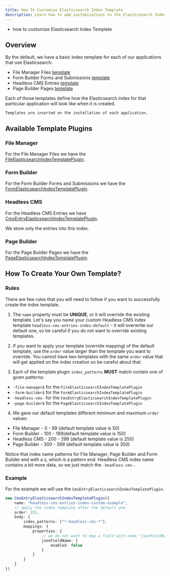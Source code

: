 ```yaml
---
title: How To Customize Elasticsearch Index Template
description: Learn how to add customizations to the Elasticsearch Index Template.
---
```



<Alert type="success" title="What you'll learn">

- how to customize Elasticsearch Index Template

</Alert>

## Overview

By the default, we have a basic index template for each of our applications that use Elasticsearch:
* File Manager Files [template](https://github.com/webiny/webiny-js/blob/feat/api-elasticsearch/index-template-plugin/packages/api-file-manager-ddb-es/src/elasticsearch/templates/base.ts)
* Form Builder Forms and Submissions [template](https://github.com/webiny/webiny-js/blob/feat/api-elasticsearch/index-template-plugin/packages/api-form-builder-so-ddb-es/src/elasticsearch/templates/base.ts)
* Headless CMS Entries [template](https://github.com/webiny/webiny-js/blob/feat/api-elasticsearch/index-template-plugin/packages/api-headless-cms-ddb-es/src/elasticsearch/templates/base.ts)
* Page Builder Pages [template](https://github.com/webiny/webiny-js/blob/feat/api-elasticsearch/index-template-plugin/packages/api-page-builder-so-ddb-es/src/elasticsearch/templates/base.ts)

Each of those templates define how the Elasticsearch index for that particular application will look like when it is created.
```info
Templates are inserted on the installation of each application.
```

## Available Template Plugins

### File Manager
For the File Manager Files we have the [FileElasticsearchIndexTemplatePlugin](https://github.com/webiny/webiny-js/blob/8b1410114a2b9dd7836ff221dd0367cdf3ce9b62/packages/api-file-manager-ddb-es/src/plugins/FileElasticsearchIndexTemplatePlugin.ts).

### Form Builder
For the Form Builder Forms and Submissions we have the [FormElasticsearchIndexTemplatePlugin](https://github.com/webiny/webiny-js/blob/8b1410114a2b9dd7836ff221dd0367cdf3ce9b62/packages/api-form-builder-so-ddb-es/src/plugins/FormElasticsearchIndexTemplatePlugin.ts).

### Headless CMS
For the Headless CMS Entries we have [CmsEntryElasticsearchIndexTemplatePlugin](https://github.com/webiny/webiny-js/blob/8b1410114a2b9dd7836ff221dd0367cdf3ce9b62/packages/api-headless-cms-ddb-es/src/plugins/CmsEntryElasticsearchIndexTemplatePlugin.ts).

We store only the entries into this index.

### Page Builder
For the Page Builder Pages we have the [PageElasticsearchIndexTemplatePlugin](https://github.com/webiny/webiny-js/blob/8b1410114a2b9dd7836ff221dd0367cdf3ce9b62/packages/api-page-builder-so-ddb-es/src/plugins/definitions/PageElasticsearchIndexTemplatePlugin.ts).

## How To Create Your Own Template?

### Rules
There are few rules that you will need to follow if you want to successfully create the index template.
1. The `name` property must be __UNIQUE__, or it will override the existing template.
Let's say you name your custom Headless CMS index template `headless-cms-entries-index-default` - it will overwrite our default one, so be careful if you do not want to override existing templates.

2. If you want to apply your template (override mapping) of the default template, use the `order` value larger than the template you want to override.
You cannot have two templates with the same `order` value that will get applied on the index creation so be careful about that.

3. Each of the template plugin `index_patterns` __MUST__ match contain one of given patterns:
 * `-file-manager$` for the `FileElasticsearchIndexTemplatePlugin`
 * `-form-builder$` for the `FormElasticsearchIndexTemplatePlugin`
 * `-headless-cms-` for the `CmsEntryElasticsearchIndexTemplatePlugin`
 * `-page-builder$` for the `PageElasticsearchIndexTemplatePlugin`

4. We gave our default templates different minimum and maximum `order` values:
 * File Manager - 0 - 99 (default template value is 50)
 * Form Builder - 100 - 199(default template value is 150)
 * Headless CMS - 200 - 299 (default template value is 250)
 * Page Builder - 300 - 399 (default template value is 350)

Notice that index name patterns for File Manager, Page Builder and Form Builder end with a `$`, which is a pattern end.
Headless CMS index name contains a bit more data, so we just match the `-headless-cms-`.

### Example
For the example we will use the `CmsEntryElasticsearchIndexTemplatePlugin`.

```typescript
new CmsEntryElasticsearchIndexTemplatePlugin({
    name: "headless-cms-entries-index-custom-example",
    // apply the index template after the default one.
    order: 251,
    body: {
        index_patterns: ["*-headless-cms-*"],
        mappings: {
            properties: {
                // we do not want to map a field with name "jsonFieldName"
                jsonFieldName: {
                    enabled: false
                }
            }
        }
    }
})
```
